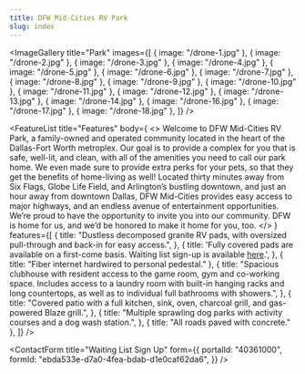 ```yaml
---
title: DFW Mid-Cities RV Park
slug: index
---
```


<Hero
  title="DFW Mid-Cities RV Park"
  subtitle="Open September 2023 <br/><br/> <small>Waiting List Sign Up at Bottom of page</small>"
  bgImage="/bg-hero.jpg"
/>

<ImageGallery
  title="Park"
  images={[
    { image: "/drone-1.jpg" },
    { image: "/drone-2.jpg" },
    { image: "/drone-3.jpg" },
    { image: "/drone-4.jpg" },
    { image: "/drone-5.jpg" },
    { image: "/drone-6.jpg" },
    { image: "/drone-7.jpg" },
    { image: "/drone-8.jpg" },
    { image: "/drone-9.jpg" },
    { image: "/drone-10.jpg" },
    { image: "/drone-11.jpg" },
    { image: "/drone-12.jpg" },
    { image: "/drone-13.jpg" },
    { image: "/drone-14.jpg" },
    { image: "/drone-16.jpg" },
    { image: "/drone-17.jpg" },
    { image: "/drone-18.jpg" },
  ]}
/>

<FeatureList
  title="Features"
  body={
    <>
      Welcome to DFW Mid-Cities RV Park, a family-owned and operated community
      located in the heart of the Dallas-Fort Worth metroplex. Our goal is to
      provide a complex for you that is safe, well-lit, and clean, with all of
      the amenities you need to call our park home. We even made sure to provide
      extra perks for your pets, so that they get the benefits of home-living as
      well! Located thirty minutes away from Six Flags, Globe Life Field, and
      Arlington’s bustling downtown, and just an hour away from downtown Dallas,
      DFW Mid-Cities provides easy access to major highways, and an endless
      avenue of entertainment opportunities. We’re proud to have the opportunity
      to invite you into our community. DFW is home for us, and we’d be honored
      to make it home for you, too.
    </>
  }
  features={[
    {
      title:
        "Dustless decomposed granite RV pads, with oversized pull-through and back-in for easy access.",
    },
    {
      title:
        'Fully covered pads are available on a first-come basis. Waiting list sign-up is available <a href="#contact">here</a>.',
    },
    { title: "Fiber internet hardwired to personal pedestal." },
    {
      title:
        "Spacious clubhouse with resident access to the game room, gym and co-working space. Includes access to a laundry room with built-in hanging racks and long countertops, as well as to individual full bathrooms with showers.",
    },
    {
      title:
        "Covered patio with a full kitchen, sink, oven, charcoal grill, and gas-powered Blaze grill.",
    },
    {
      title:
        "Multiple sprawling dog parks with activity courses and a dog wash station.",
    },
    { title: "All roads paved with concrete." },
  ]}
/>

<ContactForm
  title="Waiting List Sign Up"
  form={{
    portalId: "40361000",
    formId: "ebda533e-d7a0-4fea-bdab-d1e0caf62da6",
  }}
/>
